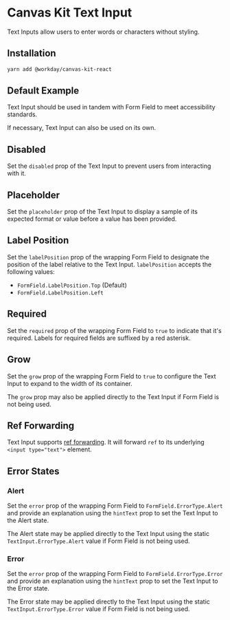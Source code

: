 


<Meta title="Components/Inputs/Text Input/React" component={TextInput} />

# Canvas Kit Text Input

Text Inputs allow users to enter words or characters without styling.

## Installation

```sh
yarn add @workday/canvas-kit-react
```

## Default Example

Text Input should be used in tandem with Form Field to meet accessibility standards.

<ExampleCodeBlock code={Default} />

If necessary, Text Input can also be used on its own.

<ExampleCodeBlock code={Standalone} />

## Disabled

Set the `disabled` prop of the Text Input to prevent users from interacting with it.

<ExampleCodeBlock code={Disabled} />

## Placeholder

Set the `placeholder` prop of the Text Input to display a sample of its expected format or value
before a value has been provided.

<ExampleCodeBlock code={Placeholder} />

## Label Position

Set the `labelPosition` prop of the wrapping Form Field to designate the position of the label
relative to the Text Input. `labelPosition` accepts the following values:

- `FormField.LabelPosition.Top` (Default)
- `FormField.LabelPosition.Left`

<ExampleCodeBlock code={LabelPosition} />

## Required

Set the `required` prop of the wrapping Form Field to `true` to indicate that it's required. Labels
for required fields are suffixed by a red asterisk.

<ExampleCodeBlock code={Required} />

## Grow

Set the `grow` prop of the wrapping Form Field to `true` to configure the Text Input to expand to
the width of its container.

<ExampleCodeBlock code={Grow} />

The `grow` prop may also be applied directly to the Text Input if Form Field is not being used.

<ExampleCodeBlock code={GrowStandalone} />

## Ref Forwarding

Text Input supports [ref forwarding](https://reactjs.org/docs/forwarding-refs.html). It will forward
`ref` to its underlying `<input type="text">` element.

<ExampleCodeBlock code={RefForwarding} />

## Error States

### Alert

Set the `error` prop of the wrapping Form Field to `FormField.ErrorType.Alert` and provide an
explanation using the `hintText` prop to set the Text Input to the Alert state.

<ExampleCodeBlock code={Alert} />

The Alert state may be applied directly to the Text Input using the static
`TextInput.ErrorType.Alert` value if Form Field is not being used.

<ExampleCodeBlock code={AlertStandalone} />

### Error

Set the `error` prop of the wrapping Form Field to `FormField.ErrorType.Error` and provide an
explanation using the `hintText` prop to set the Text Input to the Error state.

<ExampleCodeBlock code={Error} />

The Error state may be applied directly to the Text Input using the static
`TextInput.ErrorType.Error` value if Form Field is not being used.

<ExampleCodeBlock code={ErrorStandalone} />
